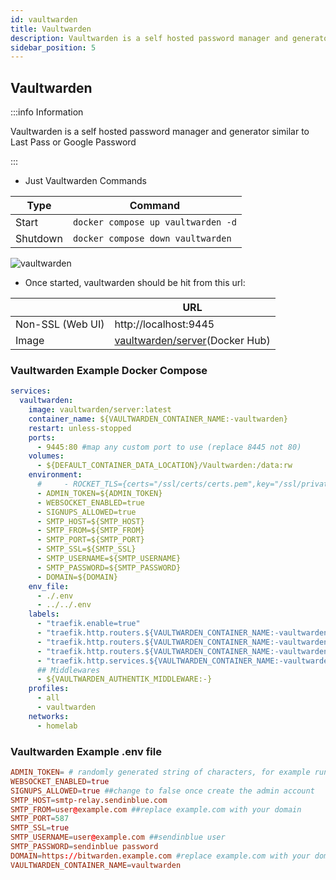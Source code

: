 ```yaml
---
id: vaultwarden
title: Vaultwarden
description: Vaultwarden is a self hosted password manager and generator similar to Last Pass or Google Password Manager
sidebar_position: 5
---
```


## Vaultwarden

:::info Information

Vaultwarden is a self hosted password manager and generator similar to Last Pass or Google Password

:::

- Just Vaultwarden Commands

| Type     | Command                            |
| -------- | ---------------------------------- |
| Start    | `docker compose up vaultwarden -d` |
| Shutdown | `docker compose down vaultwarden`  |

<img src="/Home-Media-Docker/img/vaultwarden.png" alt="vaultwarden" />

- Once started, vaultwarden should be hit from this url:

|                  | URL                                                                           |
| ---------------- | ----------------------------------------------------------------------------- |
| Non-SSL (Web UI) | http://localhost:9445                                                         |
| Image            | [vaultwarden/server](https://hub.docker.com/r/vaultwarden/server)(Docker Hub) |

### Vaultwarden Example Docker Compose

```yaml
services:
  vaultwarden:
    image: vaultwarden/server:latest
    container_name: ${VAULTWARDEN_CONTAINER_NAME:-vaultwarden}
    restart: unless-stopped
    ports:
      - 9445:80 #map any custom port to use (replace 8445 not 80)
    volumes:
      - ${DEFAULT_CONTAINER_DATA_LOCATION}/Vaultwarden:/data:rw
    environment:
      #     - ROCKET_TLS={certs="/ssl/certs/certs.pem",key="/ssl/private/key.pem"}  // Environment variable is specific to the Rocket web server
      - ADMIN_TOKEN=${ADMIN_TOKEN}
      - WEBSOCKET_ENABLED=true
      - SIGNUPS_ALLOWED=true
      - SMTP_HOST=${SMTP_HOST}
      - SMTP_FROM=${SMTP_FROM}
      - SMTP_PORT=${SMTP_PORT}
      - SMTP_SSL=${SMTP_SSL}
      - SMTP_USERNAME=${SMTP_USERNAME}
      - SMTP_PASSWORD=${SMTP_PASSWORD}
      - DOMAIN=${DOMAIN}
    env_file:
      - ./.env
      - ../../.env
    labels:
      - "traefik.enable=true"
      - "traefik.http.routers.${VAULTWARDEN_CONTAINER_NAME:-vaultwarden}.rule=Host(`${VAULTWARDEN_CONTAINER_NAME:-vaultwarden}.${PROJECT_HOSTNAME}`)"
      - "traefik.http.routers.${VAULTWARDEN_CONTAINER_NAME:-vaultwarden}.entrypoints=https"
      - "traefik.http.routers.${VAULTWARDEN_CONTAINER_NAME:-vaultwarden}.tls=true"
      - "traefik.http.services.${VAULTWARDEN_CONTAINER_NAME:-vaultwarden}.loadbalancer.server.port=80"
      ## Middlewares
      - ${VAULTWARDEN_AUTHENTIK_MIDDLEWARE:-}
    profiles:
      - all
      - vaultwarden
    networks:
      - homelab
```

### Vaultwarden Example .env file

```conf
ADMIN_TOKEN= # randomly generated string of characters, for example running openssl rand -base64 48
WEBSOCKET_ENABLED=true
SIGNUPS_ALLOWED=true ##change to false once create the admin account
SMTP_HOST=smtp-relay.sendinblue.com
SMTP_FROM=user@example.com ##replace example.com with your domain
SMTP_PORT=587
SMTP_SSL=true
SMTP_USERNAME=user@example.com ##sendinblue user
SMTP_PASSWORD=sendinblue password
DOMAIN=https://bitwarden.example.com #replace example.com with your domain
VAULTWARDEN_CONTAINER_NAME=vaultwarden
```
